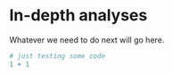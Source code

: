 # In-depth analyses  

Whatever we need to do next will go here.  

```r
# just testing some code
1 + 1
```


